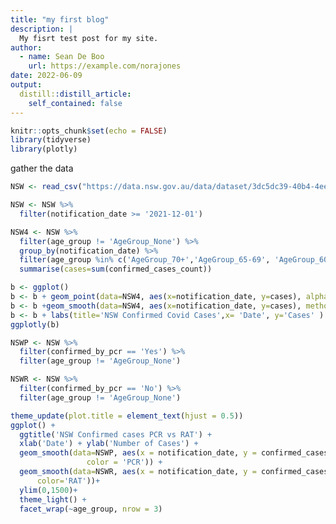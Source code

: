 ```yaml
---
title: "my first blog"
description: |
  My fisrt test post for my site.
author:
  - name: Sean De Boo
    url: https://example.com/norajones
date: 2022-06-09
output:
  distill::distill_article:
    self_contained: false
---
```



```r
knitr::opts_chunk$set(echo = FALSE)
library(tidyverse)
library(plotly)

```

gather the data

``` r
NSW <- read_csv("https://data.nsw.gov.au/data/dataset/3dc5dc39-40b4-4ee9-8ec6-2d862a916dcf/resource/4b03bc25-ab4b-46c0-bb3e-0c839c9915c5/download/confirmed_cases_table2_age_group_agg.csv")

NSW <- NSW %>%
  filter(notification_date >= '2021-12-01')


```

```r
NSW4 <- NSW %>% 
  filter(age_group != 'AgeGroup_None') %>%
  group_by(notification_date) %>%
  filter(age_group %in% c('AgeGroup_70+','AgeGroup_65-69', 'AgeGroup_60-64')) %>% 
  summarise(cases=sum(confirmed_cases_count))

b <- ggplot()
b <- b + geom_point(data=NSW4, aes(x=notification_date, y=cases), alpha=1/2, color='red')
b <- b +geom_smooth(data=NSW4, aes(x=notification_date, y=cases), method='gam')
b <- b + labs(title='NSW Confirmed Covid Cases',x= 'Date', y='Cases' )
ggplotly(b) 
```

```r
NSWP <- NSW %>%
  filter(confirmed_by_pcr == 'Yes') %>%
  filter(age_group != 'AgeGroup_None')

NSWR <- NSW %>%
  filter(confirmed_by_pcr == 'No') %>%
  filter(age_group != 'AgeGroup_None')

theme_update(plot.title = element_text(hjust = 0.5))
ggplot() +
  ggtitle('NSW Confirmed cases PCR vs RAT') +
  xlab('Date') + ylab('Number of Cases') +
  geom_smooth(data=NSWP, aes(x = notification_date, y = confirmed_cases_count,
                 color = 'PCR')) +
  geom_smooth(data=NSWR, aes(x = notification_date, y = confirmed_cases_count,
      color='RAT'))+
  ylim(0,1500)+
  theme_light() +
  facet_wrap(~age_group, nrow = 3)


```

